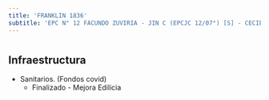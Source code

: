```yaml
---
title: 'FRANKLIN 1836'
subtitle: 'EPC N° 12 FACUNDO ZUVIRIA - JIN C (EPCJC 12/07°) [S] - CECIE N° 07'
---
```


#
## Infraestructura

* Sanitarios. (Fondos covid) 
    + Finalizado - Mejora Edilicia 



